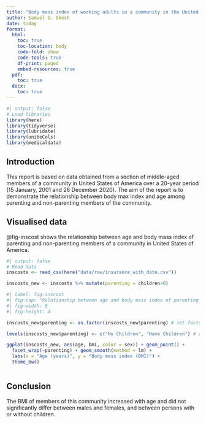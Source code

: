 ```yaml
---
title: "Body mass index of working adults in a community in the United States of America"
author: Samuel G. Okech
date: today
format:
  html:
    toc: true
    toc-location: body
    code-fold: show
    code-tools: true
    df-print: paged
    embed-resources: true
  pdf:
    toc: true
  docx:
    toc: true
---
```


```r
#| output: false
# Load libraries
library(here)
library(tidyverse)
library(lubridate)
library(unibeCols)
library(medicaldata)
```

## Introduction

This report is based on data obtained from a section of middle-aged members of a community in United States of America over a 20-year period (15 January, 2001 and 26 December 2020). The aim of the report is to demonstrate the relationship between body max index and age among parenting and non-parenting members of the community.


## Visualised data

@fig-inscost shows the relationship between age and body mass index of parenting and non-parenting members of a community in United States of America.

```r
#| output: false
# Read data
inscosts <- read_csv(here("data/raw/insurance_with_date.csv"))
```

```r
inscosts_new <- inscosts %>% mutate(parenting = children>0)
```

```r
#| label: fig-inscost
#| fig-cap: "Relationship between age and body mass index of parenting and non-parenting members of a community in United States of America"
#| fig-width: 8
#| fig-height: 4

inscosts_new$parenting <- as.factor(inscosts_new$parenting) # set factor for parenting

levels(inscosts_new$parenting) <- c("No Children", "Have Children") # rename the levels

ggplot(inscosts_new, aes(age, bmi, color = sex)) + geom_point() + 
  facet_wrap(~parenting) + geom_smooth(method = lm) + 
  labs(x = "Age (years)", y = "Body mass index (BMI)") + 
  theme_bw()
```

```r

```

## Conclusion

The BMI of members of this community increased with age and did not significantly differ between males and females, and between persons with or without children.

